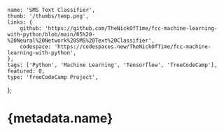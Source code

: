 	name: 'SMS Text Classifier',
	thumb: '/thumbs/temp.png',
	links: {
		github: 'https://github.com/TheNickOfTime/fcc-machine-learning-with-python/blob/main/05%20-%20Neural%20Network%20SMS%20Text%20Classifier',
		codespace: 'https://codespaces.new/TheNickOfTime/fcc-machine-learning-with-python',
	},
	tags: ['Python', 'Machine Learning', 'Tensorflow', 'freeCodeCamp'],
	featured: 0,
	type: 'freeCodeCamp Project',
};

# {metadata.name}
